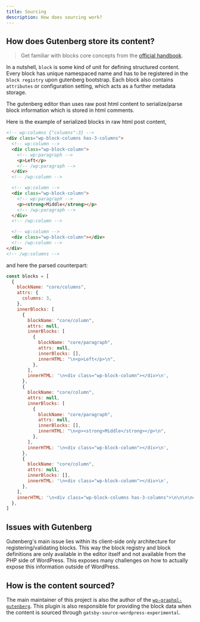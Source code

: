 ```yaml
---
title: Sourcing
description: How does sourcing work?
---
```


## How does Gutenberg store its content?

> Get familiar with blocks core concepts from the [official handbook](https://developer.wordpress.org/block-editor/principles/key-concepts/).

In a nutshell, `block` is some kind of unit for defining structured content. Every block has unique namespaced name and has to be registered in the `block registry` upon gutenberg bootstrap.
Each block also contains `attributes` or configuration setting, which acts as a further metadata storage.

The gutenberg editor than uses raw post html content to serialize/parse block information which is stored in html comments.

Here is the example of serialized blocks in raw html post content,

```html
<!-- wp:columns {"columns":3} -->
<div class="wp-block-columns has-3-columns">
  <!-- wp:column -->
  <div class="wp-block-column">
    <!-- wp:paragraph -->
    <p>Left</p>
    <!-- /wp:paragraph -->
  </div>
  <!-- /wp:column -->

  <!-- wp:column -->
  <div class="wp-block-column">
    <!-- wp:paragraph -->
    <p><strong>Middle</strong></p>
    <!-- /wp:paragraph -->
  </div>
  <!-- /wp:column -->

  <!-- wp:column -->
  <div class="wp-block-column"></div>
  <!-- /wp:column -->
</div>
<!-- /wp:columns -->
```

and here the parsed counterpart:

```js
const blocks = [
  {
    blockName: "core/columns",
    attrs: {
      columns: 3,
    },
    innerBlocks: [
      {
        blockName: "core/column",
        attrs: null,
        innerBlocks: [
          {
            blockName: "core/paragraph",
            attrs: null,
            innerBlocks: [],
            innerHTML: "\n<p>Left</p>\n",
          },
        ],
        innerHTML: '\n<div class="wp-block-column"></div>\n',
      },
      {
        blockName: "core/column",
        attrs: null,
        innerBlocks: [
          {
            blockName: "core/paragraph",
            attrs: null,
            innerBlocks: [],
            innerHTML: "\n<p><strong>Middle</strong></p>\n",
          },
        ],
        innerHTML: '\n<div class="wp-block-column"></div>\n',
      },
      {
        blockName: "core/column",
        attrs: null,
        innerBlocks: [],
        innerHTML: '\n<div class="wp-block-column"></div>\n',
      },
    ],
    innerHTML: '\n<div class="wp-block-columns has-3-columns">\n\n\n\n</div>\n',
  },
]
```

## Issues with Gutenberg

Gutenberg's main issue lies within its client-side only architecture for registering/validating blocks. This way the block registry and block definitions are only available in the editor itself and not available from the PHP side of WordPress. This exposes many challenges on how to actually expose this information outside of WordPress.

## How is the content sourced?

The main maintainer of this project is also the author of the [`wp-graphql-gutenberg`](https://github.com/pristas-peter/wp-graphql-gutenberg). This plugin is also responsible for providing the block data when the content is sourced through `gatsby-source-wordpress-experimental`.
